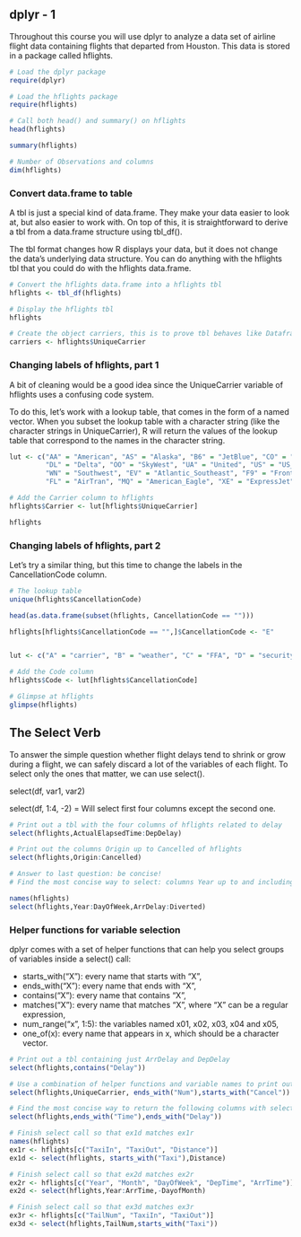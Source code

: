 ## dplyr - 1

Throughout this course you will use dplyr to analyze a data set of airline flight data containing flights that departed from Houston. This data is stored in a package called hflights.

```r
# Load the dplyr package
require(dplyr)

# Load the hflights package
require(hflights)

# Call both head() and summary() on hflights
head(hflights)

summary(hflights)

# Number of Observations and columns
dim(hflights)
```

### Convert data.frame to table

A tbl is just a special kind of data.frame. They make your data easier to look at, but also easier to work with. On top of this, it is straightforward to derive a tbl from a data.frame structure using tbl_df().

The tbl format changes how R displays your data, but it does not change the data's underlying data structure. You can do anything with the hflights tbl that you could do with the hflights data.frame.

```r
# Convert the hflights data.frame into a hflights tbl
hflights <- tbl_df(hflights)

# Display the hflights tbl
hflights

# Create the object carriers, this is to prove tbl behaves like Dataframe.
carriers <- hflights$UniqueCarrier
```

### Changing labels of hflights, part 1

A bit of cleaning would be a good idea since the UniqueCarrier variable of hflights uses a confusing code system. 

To do this, let's work with a lookup table, that comes in the form of a named vector. When you subset the lookup table with a character string (like the character strings in UniqueCarrier), R will return the values of the lookup table that correspond to the names in the character string. 
```r
lut <- c("AA" = "American", "AS" = "Alaska", "B6" = "JetBlue", "CO" = "Continental", 
         "DL" = "Delta", "OO" = "SkyWest", "UA" = "United", "US" = "US_Airways", 
         "WN" = "Southwest", "EV" = "Atlantic_Southeast", "F9" = "Frontier", 
         "FL" = "AirTran", "MQ" = "American_Eagle", "XE" = "ExpressJet", "YV" = "Mesa")

# Add the Carrier column to hflights
hflights$Carrier <- lut[hflights$UniqueCarrier]

hflights
```

### Changing labels of hflights, part 2

Let's try a similar thing, but this time to change the labels in the CancellationCode column. 

```r
# The lookup table
unique(hflights$CancellationCode)

head(as.data.frame(subset(hflights, CancellationCode == "")))

hflights[hflights$CancellationCode == "",]$CancellationCode <- "E"


lut <- c("A" = "carrier", "B" = "weather", "C" = "FFA", "D" = "security", "E" = "not cancelled")

# Add the Code column
hflights$Code <- lut[hflights$CancellationCode]

# Glimpse at hflights
glimpse(hflights)

```

## The Select Verb

To answer the simple question whether flight delays tend to shrink or grow during a flight, we can safely discard a lot of the variables of each flight. To select only the ones that matter, we can use select().

select(df, var1, var2)

select(df, 1:4, -2) = Will select first four columns except the second one.

```r
# Print out a tbl with the four columns of hflights related to delay
select(hflights,ActualElapsedTime:DepDelay)

# Print out the columns Origin up to Cancelled of hflights
select(hflights,Origin:Cancelled)

# Answer to last question: be concise!
# Find the most concise way to select: columns Year up to and including DayOfWeek, columns ArrDelay up to and including Diverted

names(hflights)
select(hflights,Year:DayOfWeek,ArrDelay:Diverted)

```

### Helper functions for variable selection

dplyr comes with a set of helper functions that can help you select groups of variables inside a select() call:

* starts_with("X"): every name that starts with "X",
* ends_with("X"): every name that ends with "X",
* contains("X"): every name that contains "X",
* matches("X"): every name that matches "X", where "X" can be a regular expression,
* num_range("x", 1:5): the variables named x01, x02, x03, x04 and x05,
* one_of(x): every name that appears in x, which should be a character vector.

```r
# Print out a tbl containing just ArrDelay and DepDelay
select(hflights,contains("Delay"))

# Use a combination of helper functions and variable names to print out only the UniqueCarrier, FlightNum, TailNum, Cancelled, and CancellationCode columns of hflights
select(hflights,UniqueCarrier, ends_with("Num"),starts_with("Cancel"))

# Find the most concise way to return the following columns with select and its helper functions: DepTime, ArrTime, ActualElapsedTime, AirTime, ArrDelay, DepDelay
select(hflights,ends_with("Time"),ends_with("Delay"))

# Finish select call so that ex1d matches ex1r
names(hflights)
ex1r <- hflights[c("TaxiIn", "TaxiOut", "Distance")]
ex1d <- select(hflights, starts_with("Taxi"),Distance)

# Finish select call so that ex2d matches ex2r
ex2r <- hflights[c("Year", "Month", "DayOfWeek", "DepTime", "ArrTime")]
ex2d <- select(hflights,Year:ArrTime,-DayofMonth)

# Finish select call so that ex3d matches ex3r
ex3r <- hflights[c("TailNum", "TaxiIn", "TaxiOut")]
ex3d <- select(hflights,TailNum,starts_with("Taxi"))

```

